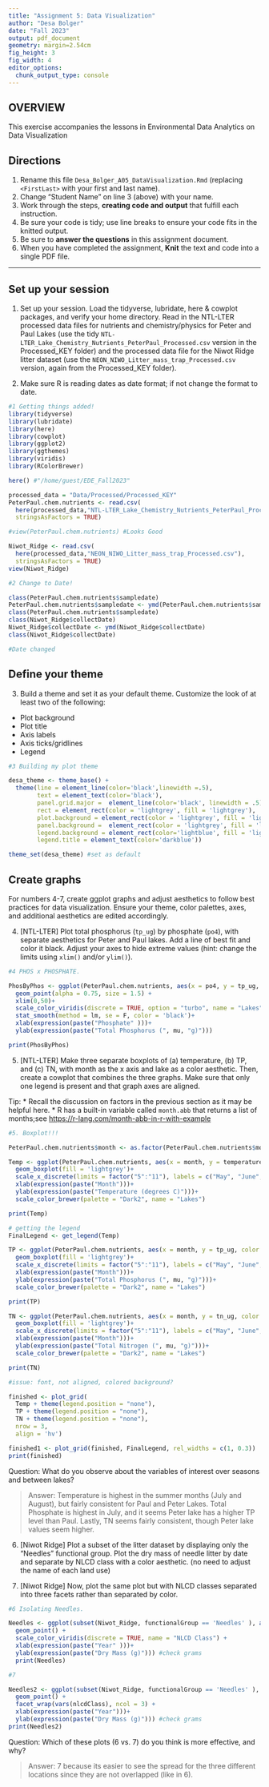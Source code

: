 ```yaml
---
title: "Assignment 5: Data Visualization"
author: "Desa Bolger"
date: "Fall 2023"
output: pdf_document
geometry: margin=2.54cm
fig_height: 3
fig_width: 4
editor_options: 
  chunk_output_type: console
---
```


## OVERVIEW

This exercise accompanies the lessons in Environmental Data Analytics on Data Visualization 

## Directions
1.  Rename this file `Desa_Bolger_A05_DataVisualization.Rmd` (replacing `<FirstLast>` with your first and last name).
2. Change "Student Name" on line 3 (above) with your name.
3. Work through the steps, **creating code and output** that fulfill each instruction.
4. Be sure your code is tidy; use line breaks to ensure your code fits in the knitted output.
5. Be sure to **answer the questions** in this assignment document.
6. When you have completed the assignment, **Knit** the text and code into a single PDF file.

---

## Set up your session 

1. Set up your session. Load the tidyverse, lubridate, here & cowplot packages, and verify your home directory. Read in the NTL-LTER processed data files for nutrients and chemistry/physics for Peter and Paul Lakes (use the tidy `NTL-LTER_Lake_Chemistry_Nutrients_PeterPaul_Processed.csv` version in the Processed_KEY folder) and the processed data file for the Niwot Ridge litter dataset (use the `NEON_NIWO_Litter_mass_trap_Processed.csv` version, again from the Processed_KEY folder). 

2. Make sure R is reading dates as date format; if not change the format to date.

```r
#1 Getting things added!
library(tidyverse)
library(lubridate)
library(here)
library(cowplot)
library(ggplot2)
library(ggthemes)
library(viridis)
library(RColorBrewer)

here() #"/home/guest/EDE_Fall2023"

processed_data = "Data/Processed/Processed_KEY"
PeterPaul.chem.nutrients <- read.csv(
  here(processed_data,"NTL-LTER_Lake_Chemistry_Nutrients_PeterPaul_Processed.csv"),
  stringsAsFactors = TRUE)

#view(PeterPaul.chem.nutrients) #Looks Good

Niwot_Ridge <- read.csv(
  here(processed_data,"NEON_NIWO_Litter_mass_trap_Processed.csv"), 
  stringsAsFactors = TRUE)
view(Niwot_Ridge)

#2 Change to Date!

class(PeterPaul.chem.nutrients$sampledate)
PeterPaul.chem.nutrients$sampledate <- ymd(PeterPaul.chem.nutrients$sampledate)
class(PeterPaul.chem.nutrients$sampledate)
class(Niwot_Ridge$collectDate)
Niwot_Ridge$collectDate <- ymd(Niwot_Ridge$collectDate)
class(Niwot_Ridge$collectDate)

#Date changed
```
## Define your theme
3. Build a theme and set it as your default theme. Customize the look of at least two of the following: 
 * Plot background
 * Plot title
 * Axis labels
 * Axis ticks/gridlines
 * Legend

```r
#3 Building my plot theme

desa_theme <- theme_base() + 
  theme(line = element_line(color='black',linewidth =.5),
        text = element_text(color='black'),
        panel.grid.major =  element_line(color='black', linewidth = .5),
        rect = element_rect(color = 'lightgrey', fill = 'lightgrey'),
        plot.background = element_rect(color = 'lightgrey', fill = 'lightgrey'),
        panel.background =  element_rect(color = 'lightgrey', fill = 'lightgrey'),
        legend.background = element_rect(color='lightblue', fill = 'lightblue'),
        legend.title = element_text(color='darkblue'))

theme_set(desa_theme) #set as default

```

## Create graphs
For numbers 4-7, create ggplot graphs and adjust aesthetics to follow best practices for data visualization. Ensure your theme, color palettes, axes, and additional aesthetics are edited accordingly.

4. [NTL-LTER] Plot total phosphorus (`tp_ug`) by phosphate (`po4`), with separate aesthetics for Peter and Paul lakes. Add a line of best fit and color it black. Adjust your axes to hide extreme values (hint: change the limits using `xlim()` and/or `ylim()`).

```r
#4 PHOS x PHOSPHATE.    

PhosByPhos <- ggplot(PeterPaul.chem.nutrients, aes(x = po4, y = tp_ug, color = lakename)) +
  geom_point(alpha = 0.75, size = 1.5) +
  xlim(0,50)+
  scale_color_viridis(discrete = TRUE, option = "turbo", name = "Lakes") +
  stat_smooth(method = lm, se = F, color = 'black')+
  xlab(expression(paste("Phosphate" )))+
  ylab(expression(paste("Total Phosphorus (", mu, "g)")))

print(PhosByPhos) 

```


5. [NTL-LTER] Make three separate boxplots of (a) temperature, (b) TP, and (c) TN, with month as the x axis and lake as a color aesthetic. Then, create a cowplot that combines the three graphs. Make sure that only one legend is present and that graph axes are aligned. 

Tip:
* Recall the discussion on factors in the previous section as it may be helpful here. 
* R has a built-in variable called `month.abb` that returns a list of months;see <https://r-lang.com/month-abb-in-r-with-example>

```r
#5. Boxplot!!!    

PeterPaul.chem.nutrients$month <- as.factor(PeterPaul.chem.nutrients$month)

Temp <- ggplot(PeterPaul.chem.nutrients, aes(x = month, y = temperature_C, color = lakename)) +
  geom_boxplot(fill = 'lightgrey')+
  scale_x_discrete(limits = factor("5":"11"), labels = c("May", "June", "July", "Aug", "Sept", "Oct", "Nov"))+
  xlab(expression(paste("Month")))+
  ylab(expression(paste("Temperature (degrees C)")))+
  scale_color_brewer(palette = "Dark2", name = "Lakes") 

print(Temp) 

# getting the legend
FinalLegend <- get_legend(Temp)

TP <- ggplot(PeterPaul.chem.nutrients, aes(x = month, y = tp_ug, color = lakename)) +
  geom_boxplot(fill = 'lightgrey')+
  scale_x_discrete(limits = factor("5":"11"), labels = c("May", "June", "July", "Aug", "Sept", "Oct", "Nov"))+
  xlab(expression(paste("Month")))+
  ylab(expression(paste("Total Phosphorus (", mu, "g)")))+
  scale_color_brewer(palette = "Dark2", name = "Lakes") 

print(TP) 

TN <- ggplot(PeterPaul.chem.nutrients, aes(x = month, y = tn_ug, color = lakename)) +
  geom_boxplot(fill = 'lightgrey')+
  scale_x_discrete(limits = factor("5":"11"), labels = c("May", "June", "July", "Aug", "Sept", "Oct", "Nov"))+
  xlab(expression(paste("Month")))+
  ylab(expression(paste("Total Nitrogen (", mu, "g)")))+
  scale_color_brewer(palette = "Dark2", name = "Lakes") 

print(TN) 

#issue: font, not aligned, colored background?

finished <- plot_grid(
  Temp + theme(legend.position = "none"),
  TP + theme(legend.position = "none"),
  TN + theme(legend.position = "none"),
  nrow = 3,
  align = 'hv')

finished1 <- plot_grid(finished, FinalLegend, rel_widths = c(1, 0.3))
print(finished)

```

Question: What do you observe about the variables of interest over seasons and between lakes? 

> Answer: Temperature is highest in the summer months (July and August), but fairly consistent for Paul and Peter Lakes. Total Phosphate is highest in July, and it seems Peter lake has a higher TP level than Paul.  Lastly, TN seems fairly consistent, though Peter lake values seem higher. 

6. [Niwot Ridge] Plot a subset of the litter dataset by displaying only the "Needles" functional group. Plot the dry mass of needle litter by date and separate by NLCD class with a color aesthetic. (no need to adjust the name of each land use)

7. [Niwot Ridge] Now, plot the same plot but with NLCD classes separated into three facets rather than separated by color. 

```r
#6 Isolating Needles.       

Needles <- ggplot(subset(Niwot_Ridge, functionalGroup == 'Needles' ), aes(x = collectDate, y = dryMass, color = nlcdClass)) +
  geom_point() +
  scale_color_viridis(discrete = TRUE, name = "NLCD Class") +
  xlab(expression(paste("Year" )))+
  ylab(expression(paste("Dry Mass (g)"))) #check grams
  print(Needles) 

#7

Needles2 <- ggplot(subset(Niwot_Ridge, functionalGroup == 'Needles' ), aes(x = collectDate, y = dryMass)) +
  geom_point() +
  facet_wrap(vars(nlcdClass), ncol = 3) +
  xlab(expression(paste("Year")))+
  ylab(expression(paste("Dry Mass (g)"))) #check grams
print(Needles2) 

```
Question: Which of these plots (6 vs. 7) do you think is more effective, and why? 

> Answer: 7 because its easier to see the spread for the three different locations since they are not overlapped (like in 6). 
